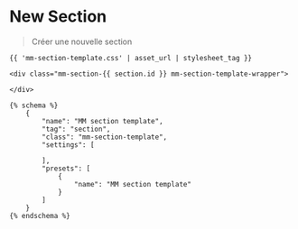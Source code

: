# New Section
> Créer une nouvelle section

```liquid
{{ 'mm-section-template.css' | asset_url | stylesheet_tag }}

<div class="mm-section-{{ section.id }} mm-section-template-wrapper">
	
</div>

{% schema %}
    {
        "name": "MM section template",
        "tag": "section",
        "class": "mm-section-template",
        "settings": [
            
        ],
        "presets": [
            {
                "name": "MM section template"
            }
        ]
    }
{% endschema %}
```